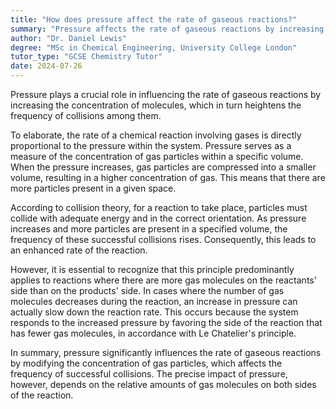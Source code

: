```yaml
---
title: "How does pressure affect the rate of gaseous reactions?"
summary: "Pressure affects the rate of gaseous reactions by increasing the concentration of molecules, thus increasing the frequency of collisions."
author: "Dr. Daniel Lewis"
degree: "MSc in Chemical Engineering, University College London"
tutor_type: "GCSE Chemistry Tutor"
date: 2024-07-26
---
```


Pressure plays a crucial role in influencing the rate of gaseous reactions by increasing the concentration of molecules, which in turn heightens the frequency of collisions among them.

To elaborate, the rate of a chemical reaction involving gases is directly proportional to the pressure within the system. Pressure serves as a measure of the concentration of gas particles within a specific volume. When the pressure increases, gas particles are compressed into a smaller volume, resulting in a higher concentration of gas. This means that there are more particles present in a given space.

According to collision theory, for a reaction to take place, particles must collide with adequate energy and in the correct orientation. As pressure increases and more particles are present in a specified volume, the frequency of these successful collisions rises. Consequently, this leads to an enhanced rate of the reaction.

However, it is essential to recognize that this principle predominantly applies to reactions where there are more gas molecules on the reactants' side than on the products' side. In cases where the number of gas molecules decreases during the reaction, an increase in pressure can actually slow down the reaction rate. This occurs because the system responds to the increased pressure by favoring the side of the reaction that has fewer gas molecules, in accordance with Le Chatelier's principle.

In summary, pressure significantly influences the rate of gaseous reactions by modifying the concentration of gas particles, which affects the frequency of successful collisions. The precise impact of pressure, however, depends on the relative amounts of gas molecules on both sides of the reaction.
    